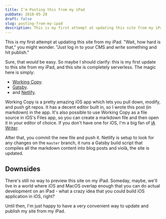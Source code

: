 ```yaml
---
title: I’m Posting this from my iPad
pubDate: 2018-05-28
draft: false
slug: posting-from-my-ipad
description: This is my first attempt at updating this site from my iPad.
---
```


This is my first attempt at updating this site from my iPad. "Wait, how hard is that," you might wonder. "Just log in to your CMS and write something and hit publish."

Sure, that _would_ be easy. So maybe I should clarify: this is my first update to this site from my iPad, and this site is completely serverless. The magic here is simply:

- [Working Copy](https://workingcopyapp.com).
- [Gatsby](https://www.gatsbyjs.org).
- and [Netlify](https://www.netlify.com).

Working Copy is a pretty amazing iOS app which lets you pull down, modify, and push git repos. It has a decent editor built in, so I wrote this post (in markdown) in the app. It's also possible to use Working Copy as a file source in iOS's Files app, so you can create a markdown file and then open it in your editor of choice. If you don't have one for iOS, I'm a big fan of [iA Writer](https://ia.net/writer).

After that, you commit the new file and push it. Netlify is setup to look for any changes on the `master` branch, it runs a Gatsby build script that compiles all the markdown content into blog posts and violà, the site is updated.

## Downsides

There's still no way to preview this site on my iPad. Someday, maybe, we'll live in a world where iOS and MacOS overlap enough that you can do actual development on an iPad - what a crazy idea that you could build iOS application in iOS, right?

Until then, I'm just happy to have a very convenient way to update and publish my site from my iPad.
